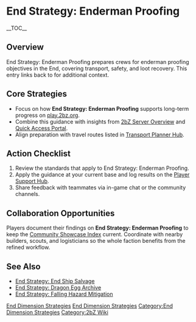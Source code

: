 {{Short description|End Strategy: Enderman Proofing prepares crews for enderman proofing objectives in the End, covering transport, safety, and loot recovery}}
= End Strategy: Enderman Proofing =
{{2bZ Navbox}}
__TOC__

== Overview ==
End Strategy: Enderman Proofing prepares crews for enderman proofing objectives in the
End, covering transport, safety, and loot recovery. This entry links back to
[[Category:End Dimension Strategies|End Dimension Strategies]] for additional context.

== Core Strategies ==
* Focus on how '''End Strategy: Enderman Proofing''' supports long-term progress on [[play.2bz.org]].
* Combine this guidance with insights from [[2bZ Server Overview]] and [[Quick Access Portal]].
* Align preparation with travel routes listed in [[Transport Planner Hub]].

== Action Checklist ==
# Review the [[Category:End Dimension Strategies|End Dimension Strategies]] standards that apply to End Strategy: Enderman Proofing.
# Apply the guidance at your current base and log results on the [[Player Support Hub]].
# Share feedback with teammates via in-game chat or the community channels.

== Collaboration Opportunities ==
Players document their findings on '''End Strategy: Enderman Proofing''' to keep the
[[Community Showcase Index]] current. Coordinate with nearby builders, scouts, and
logisticians so the whole faction benefits from the refined workflow.

== See Also ==
* [[End Strategy: End Ship Salvage]]
* [[End Strategy: Dragon Egg Archive]]
* [[End Strategy: Falling Hazard Mitigation]]

[[Category:End Dimension Strategies]]
[[Category:2bZ Wiki]]
